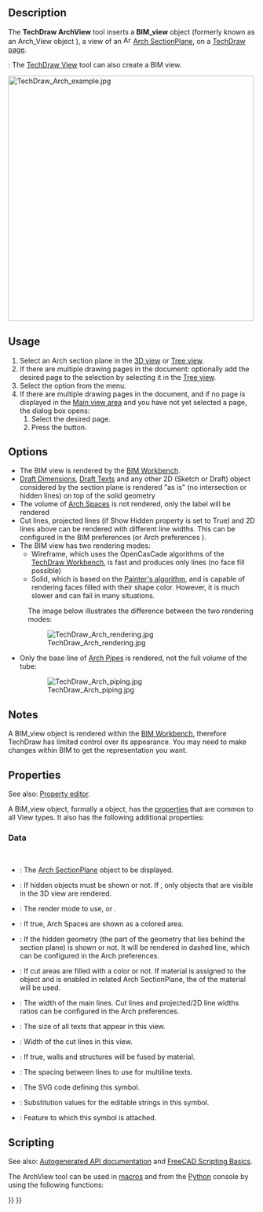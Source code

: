 <languages/>
<translate>

<!--T:22-->
{{Docnav
|[[TechDraw_DraftView|DraftView]]
|[[TechDraw_SpreadsheetView|SpreadsheetView]]
|[[TechDraw_Workbench|TechDraw]]
|IconL=TechDraw_DraftView.svg
|IconR=TechDraw_SpreadsheetView.svg
|IconC=Workbench_TechDraw.svg
}}

<!--T:1-->
{{GuiCommand
|Name=TechDraw ArchView
|MenuLocation=TechDraw → Views From Other Workbenches → Insert BIM Workbench Object
|Workbenches=[[TechDraw_Workbench|TechDraw]], [[BIM_Workbench|BIM]]
|SeeAlso=[[Arch_SectionPlane|Arch SectionPlane]]
}}

==Description== <!--T:2-->

<!--T:15-->
The '''TechDraw ArchView''' tool inserts a '''BIM_view''' object (formerly known as an Arch_View object {{VersionNoteMinus|0.21}}), a view of an [[Image:Arch_SectionPlane.svg|16px]] [[Arch_SectionPlane|Arch SectionPlane]], on a [[TechDraw_PageDefault|TechDraw page]].

<!--T:28-->
{{Version|1.0}}: The [[TechDraw_View|TechDraw View]] tool can also create a BIM view.

</translate>
[[Image:TechDraw Arch example.jpg|500px]]
<translate>

==Usage== <!--T:3-->

<!--T:16-->
# Select an Arch section plane in the [[3D_view|3D view]] or [[Tree_view|Tree view]].
# If there are multiple drawing pages in the document: optionally add the desired page to the selection by selecting it in the [[Tree_view|Tree view]].
# Select the {{MenuCommand|TechDraw → Views From Other Workbenches → [[Image:TechDraw_ArchView.svg|16px]] Insert BIM Workbench Object}} option from the menu.
# If there are multiple drawing pages in the document, and if no page is displayed in the [[Main_view_area|Main view area]] and you have not yet selected a page, the {{MenuCommand|Page Chooser}} dialog box opens:
## Select the desired page.
## Press the {{Button|OK}} button.

==Options== <!--T:4-->

<!--T:9-->
* The BIM view is rendered by the [[BIM_Workbench|BIM Workbench]].
* [[Draft_Snap_Dimensions|Draft Dimensions]], [[Draft_Text|Draft Texts]] and any other 2D (Sketch or Draft) object considered by the section plane is rendered "as is" (no intersection or hidden lines) on top of the solid geometry
* The volume of [[Arch_Space|Arch Spaces]] is not rendered, only the label will be rendered
* Cut lines, projected lines (if Show Hidden property is set to True) and 2D lines above can be rendered with different line widths. This can be configured in the BIM preferences (or Arch preferences {{VersionNoteMinus|0.21}}).
* The BIM view has two rendering modes:
** Wireframe, which uses the OpenCasCade algorithms of the [[TechDraw_Workbench|TechDraw Workbench]], is fast and produces only lines (no face fill possible)
** Solid, which is based on the [https://en.wikipedia.org/wiki/Painter%27s_algorithm Painter's algorithm], and is capable of rendering faces filled with their shape color. However, it is much slower and can fail in many situations.
: The image below illustrates the difference between the two rendering modes:

</translate>
: [[Image:TechDraw Arch rendering.jpg]]
<translate>

<!--T:11-->
* Only the base line of [[Arch_Pipe|Arch Pipes]] is rendered, not the full volume of the tube:

</translate>
: [[Image:TechDraw Arch piping.jpg]]
<translate>

==Notes== <!--T:27-->

<!--T:17-->
A BIM_view object is rendered within the [[BIM_Workbench|BIM Workbench]], therefore TechDraw has limited control over its appearance. You may need to make changes within BIM to get the representation you want.

==Properties== <!--T:5-->

<!--T:29-->
See also: [[Property_editor|Property editor]].

<!--T:30-->
A BIM_view object, formally a {{Incode|TechDraw::DrawViewArch}} object, has the [[TechDraw_View#Properties_Part_View|properties]] that are common to all View types. It also has the following additional properties:

=== Data === <!--T:25-->

<!--T:26-->
{{TitleProperty|Arch view}} {{VersionMinus|0.21}}<br>
{{TitleProperty|BIM view}} {{VersionPlus|1.0}}

<!--T:13-->
* {{PropertyData|Source|Link}}: The [[Arch_SectionPlane|Arch SectionPlane]] object to be displayed.
* {{PropertyData|All On|Bool}}: If hidden objects must be shown or not. If {{FALSE}}, only objects that are visible in the 3D view are rendered.
* {{PropertyData|Render Mode|Enumeration}}: The render mode to use, {{Value|Solid}} or {{Value|Wireframe}}.
* {{PropertyData|Fill Spaces|Bool}}: If true, Arch Spaces are shown as a colored area.
* {{PropertyData|Show Hidden|Bool}}: If the hidden geometry (the part of the geometry that lies behind the section plane) is shown or not. It will be rendered in dashed line, which can be configured in the Arch preferences.
* {{PropertyData|Show Fill|Bool}}: If cut areas are filled with a color or not. If material is assigned to the object and {{PropertyData|Use Material Color Fill}} is enabled in related Arch SectionPlane, the {{PropertyData|Section Color}} of the material will be used. 
* {{PropertyData|Line Width|Float}}: The width of the main lines. Cut lines and projected/2D line widths ratios can be configured in the Arch preferences.
* {{PropertyData|Font Size|Float}}: The size of all texts that appear in this view.
* {{PropertyData|Cut Line Width|Float}}: Width of the cut lines in this view.
* {{PropertyData|Join Arch|Bool}}: If true, walls and structures will be fused by material.
* {{PropertyData|Line Spacing|Float}}: The spacing between lines to use for multiline texts. {{Version|1.0}}

<!--T:31-->
{{TitleProperty|Drawing view}}

<!--T:32-->
* {{PropertyData|Symbol|String|Hidden}}: The SVG code defining this symbol.
* {{PropertyData|Editable Texts|StringList}}: Substitution values for the editable strings in this symbol.
* {{PropertyData|Owner|Link}}: Feature to which this symbol is attached. {{Version|1.0}}

==Scripting== <!--T:6-->

<!--T:18-->
See also: [https://freecad.github.io/SourceDoc/ Autogenerated API documentation] and [[FreeCAD_Scripting_Basics|FreeCAD Scripting Basics]].

<!--T:19-->
The ArchView tool can be used in [[Macros|macros]] and from the [[Python|Python]] console by using the following functions:

</translate>
{{Code|code=
dv = FreeCAD.ActiveDocument.addObject('TechDraw::DrawViewArch','TestArch')
dv.Source = mySectionPlane
rc = page.addView(dv)
}}
<translate>


<!--T:23-->
{{Docnav
|[[TechDraw_DraftView|DraftView]]
|[[TechDraw_SpreadsheetView|SpreadsheetView]]
|[[TechDraw_Workbench|TechDraw]]
|IconL=TechDraw_DraftView.svg
|IconR=TechDraw_SpreadsheetView.svg
|IconC=Workbench_TechDraw.svg
}}

</translate>
{{TechDraw Tools navi{{#translation:}}}}
{{Userdocnavi{{#translation:}}}}